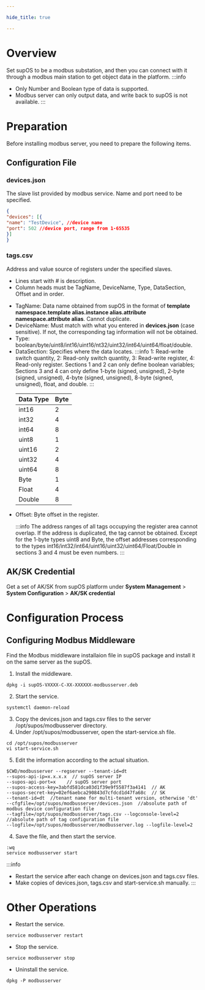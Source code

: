 ```yaml
---

hide_title: true

---
```


# Overview
Set supOS to be a modbus substation, and then you can connect with it through a modbus main station to get object data in the platform.
:::info
- Only Number and Boolean type of data is supported.
- Modbus server can only output data, and write back to supOS is not available.
:::

# Preparation
Before installing modbus server, you need to prepare the following items.
## Configuration File
### devices.json
The slave list provided by modbus service. Name and port need to be specified.
```json
{
"devices": [{
"name": "TestDevice", //device name
"port": 502 //device port, range from 1-65535
}]
}
```

### tags.csv
Address and value source of registers under the specified slaves.
- Lines start with # is description.
- Column heads must be TagName, DeviceName, Type, DataSection, Offset and in order.
<ul>
<li>TagName: Data name obtained from supOS in the format of <b>template namespace.template alias.instance alias.attribute namespace.attribute alias</b>. Cannot duplicate.</li>
<li>DeviceName: Must match with what you entered in <b>devices.json</b> (case sensitive). If not, the corresponding tag information will not be obtained.</li>
<li>Type: boolean/byte/uint8/int16/uint16/nt32/uint32/int64/uint64/float/double.</li>
<li>DataSection: Specifies where the data locates.
:::info
1: Read-write switch quantity, 2: Read-only switch quantity, 3: Read-write register, 4: Read-only register. 
Sections 1 and 2 can only define boolean variables; Sections 3 and 4 can only define 1-byte (signed, unsigned), 2-byte (signed, unsigned), 4-byte (signed, unsigned), 8-byte (signed, unsigned), float, and double.
:::

<table>
  <thead>
    <tr>
      <th>Data Type</th>
      <th>Byte</th>
    </tr>
  </thead>
  <tbody>
    <tr>
      <td>int16</td>
      <td>2</td>
    </tr>
    <tr>
      <td>int32</td>
      <td>4</td>
    </tr>
    <tr>
      <td>int64</td>
      <td>8</td>
    </tr>
    <tr>
      <td>uint8</td>
      <td>1</td>
    </tr>
    <tr>
      <td>uint16</td>
      <td>2</td>
    </tr>
    <tr>
      <td>uint32</td>
      <td>4</td>
    </tr>
    <tr>
      <td>uint64</td>
      <td>8</td>
    </tr>
    <tr>
      <td>Byte</td>
      <td>1</td>
    </tr>
    <tr>
      <td>Float</td>
      <td>4</td>
    </tr>
    <tr>
      <td>Double</td>
      <td>8</td>
</tr>
</tbody>
</table>
</li>
<li>Offset: Byte offset in the register.

:::info
The address ranges of all tags occupying the register area cannot overlap.
 If the address is duplicated, the tag cannot be obtained. Except for the 1-byte types uint8 and Byte, the offset addresses corresponding to the types int16/int32/int64/uint16/uint32/uint64/Float/Double in sections 3 and 4 must be even numbers.
:::

</li>
</ul>

## AK/SK Credential
Get a set of AK/SK from supOS platform under <strong>System Management</strong> > <strong>System Configuration</strong> > <strong>AK/SK credential</strong>

# Configuration Process
## Configuring Modbus Middleware
Find the Modbus middleware installaion file in supOS package and install it on the same server as the supOS.
1. Install the middleware.
```
dpkg -i supOS-VXXXX-C-XX-XXXXXX-modbusserver.deb
```
2. Start the service.
```
systemctl daemon-reload
```
3. Copy the devices.json and tags.csv files to the server /opt/supos/modbusserver directory.
4. Under /opt/supos/modbusserver, open the start-service.sh file.
```
cd /opt/supos/modbusserver
vi start-service.sh
```
5. Edit the information according to the actual situation.
```
$CWD/modbusserver --regserver --tenant-id=dt   
--supos-api-ip=x.x.x.x  // supOS server IP
--supos-api-port=x    // supOS server port
--supos-access-key=3abfd581dca03d1f39e9f5587f3a4141  // AK
--supos-secret-key=02ef6aebca290843d7cfdcd1d47fa68c  // SK
--tenant-id=dt  //tenant name for multi-tenant version, otherwise 'dt'
--cfgfile=/opt/supos/modbusserver/devices.json  //absolute path of modbus device configuration file
--tagfile=/opt/supos/modbusserver/tags.csv --logconsole-level=2  //absolute path of tag configuration file
--logfile=/opt/supos/modbusserver/modbusserver.log --logfile-level=2
```

4. Save the file, and then start the service.
```
:wq
service modbusserver start
```
:::info
- Restart the service after each change on devices.json and tags.csv files.
- Make copies of devices.json, tags.csv and start-service.sh manually.
:::


# Other Operations
- Restart the service.
```
service modbusserver restart
```
- Stop the service.
```
service modbusserver stop
```
- Uninstall the service.
```
dpkg -P modbusserver
```